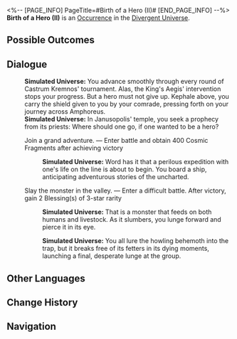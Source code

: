 <%-- [PAGE_INFO]
PageTitle=#Birth of a Hero (II)#
[END_PAGE_INFO] --%>
{{Stub}}
{{Simulated Universe Event Infobox
|id            = 25901-1
|title         = 
|image         = Occurrence Hero.png
|domains_su    = 
|domains_swarm = 
|domains_gng   = 
|domains_du    = Unknown
|domains_und   = 
|requirements  = 
|prev          = 
|next          = 
|characters    = 
|factions      = 
|order         = 
|order_du      = 143
}}
'''Birth of a Hero (II)''' is an [[Divergent Universe/Occurrence|Occurrence]] in the [[Divergent Universe]].

==Possible Outcomes==
{{Possible Outcomes
|choice_1 = Hunt the boar that has been twisted by the black tide.
|result_1 = Enter a dangerous battle. After achieving victory, obtain 1 Equation(s) of 2- to 3-star rarity
|path_1   = Day

|choice_2 = Join a grand adventure.
|result_2 = Enter battle and obtain 400 Cosmic Fragments after achieving victory

|choice_3 = Slay the monster in the valley.
|result_3 = Enter a difficult battle. After victory, gain 2 Blessing(s) of 3-star rarity
}}
<!--
==Gameplay Notes==
* 
-->
==Dialogue==
{{Dialogue Start}}
:'''Simulated Universe:''' You advance smoothly through every round of Castrum Kremnos' tournament. Alas, the King's Aegis' intervention stops your progress. But a hero must not give up. Kephale above, you carry the shield given to you by your comrade, pressing forth on your journey across Amphoreus.
:'''Simulated Universe:''' In Janusopolis' temple, you seek a prophecy from its priests: Where should one go, if one wanted to be a hero?
:{{DIcon|Star}} Join a grand adventure. &mdash; Enter battle and obtain 400 Cosmic Fragments after achieving victory
::'''Simulated Universe:''' Word has it that a perilous expedition with one's life on the line is about to begin. You board a ship, anticipating adventurous stories of the uncharted.
:{{DIcon|Star}} Slay the monster in the valley. &mdash; Enter a difficult battle. After victory, gain 2 Blessing(s) of 3-star rarity
::'''Simulated Universe:''' That is a monster that feeds on both humans and livestock. As it slumbers, you lunge forward and pierce it in its eye.
:{{SU Special Dialogue|Day|Hunt the boar that has been twisted by the black tide.|Enter a dangerous battle. After achieving victory, obtain 1 Equation(s) of 2- to 3-star rarity}}
::'''Simulated Universe:''' You all lure the howling behemoth into the trap, but it breaks free of its fetters in its dying moments, launching a final, desperate lunge at the group.
{{Dialogue End}}

==Other Languages==
{{Other Languages
|en   = Birth of a Hero (II)
|zhs  = 英雄的诞生（其二）
|zht  = 英雄的誕生（其二）
|ja   = 英雄の誕生（その2）
|ko   = 영웅의 탄생(2)
|es   = El nacimiento de un héroe II
|fr   = Naissance d'un héros (II)
|ru   = Рождение героя II
|th   = กำเนิดวีรชน (II)
|vi   = Sự Ra Đời Của Anh Hùng (II)
|de   = Geburt eines Helden (II)
|id   = Lahirnya Pahlawan 2
|pt   = O Nascimento de um Herói (II)
}}

==Change History==
{{Change History|3.1}}

==Navigation==
{{Occurrence Navbox}}